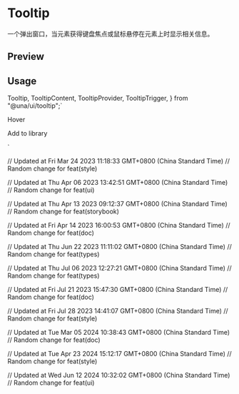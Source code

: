 

<Meta of={TooltipStories} />

<RadixPrimitiveDocsButton name='tooltip' />

# Tooltip

一个弹出窗口，当元素获得键盘焦点或鼠标悬停在元素上时显示相关信息。

## Preview

<Canvas of={TooltipStories.Default} />

<Controls />

## Usage

  Tooltip,
  TooltipContent,
  TooltipProvider,
  TooltipTrigger,
} from "@una/ui/tooltip";`

  <Tooltip>
    <TooltipTrigger>Hover</TooltipTrigger>
    <TooltipContent>
      <p>Add to library</p>
    </TooltipContent>
  </Tooltip>
</TooltipProvider>`

<Source code={importCode} language='ts' dark />
<Source code={usageCode} language='tsx' dark />

// Updated at Fri Mar 24 2023 11:18:33 GMT+0800 (China Standard Time)
// Random change for feat(style)

// Updated at Thu Apr 06 2023 13:42:51 GMT+0800 (China Standard Time)
// Random change for feat(ui)

// Updated at Thu Apr 13 2023 09:12:37 GMT+0800 (China Standard Time)
// Random change for feat(storybook)

// Updated at Fri Apr 14 2023 16:00:53 GMT+0800 (China Standard Time)
// Random change for feat(doc)

// Updated at Thu Jun 22 2023 11:11:02 GMT+0800 (China Standard Time)
// Random change for feat(types)

// Updated at Thu Jul 06 2023 12:27:21 GMT+0800 (China Standard Time)
// Random change for feat(types)

// Updated at Fri Jul 21 2023 15:47:30 GMT+0800 (China Standard Time)
// Random change for feat(doc)

// Updated at Fri Jul 28 2023 14:41:07 GMT+0800 (China Standard Time)
// Random change for feat(style)

// Updated at Tue Mar 05 2024 10:38:43 GMT+0800 (China Standard Time)
// Random change for feat(doc)

// Updated at Tue Apr 23 2024 15:12:17 GMT+0800 (China Standard Time)
// Random change for feat(style)

// Updated at Wed Jun 12 2024 10:32:02 GMT+0800 (China Standard Time)
// Random change for feat(ui)
